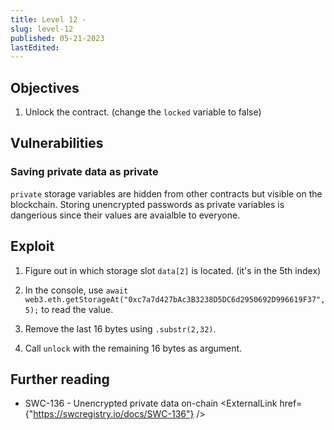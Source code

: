 ```yaml
---
title: Level 12 -
slug: level-12
published: 05-21-2023
lastEdited:
---
```


## Objectives

1. Unlock the contract. (change the `locked` variable to false)

## Vulnerabilities

### Saving private data as private

`private` storage variables are hidden from other contracts but visible on the blockchain. Storing
unencrypted passwords as private variables is dangerious since their values are avaialble to everyone.

## Exploit

1. Figure out in which storage slot `data[2]` is located. (it's in the 5th index)

2. In the console, use `await web3.eth.getStorageAt("0xc7a7d427bAc3B3238D5DC6d2950692D996619F37", 5);` to read the value.

3. Remove the last 16 bytes using `.substr(2,32)`.

4. Call `unlock` with the remaining 16 bytes as argument.

## Further reading

- SWC-136 - Unencrypted private data on-chain <ExternalLink href={"https://swcregistry.io/docs/SWC-136"} />
